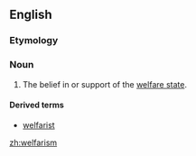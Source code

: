 ==English==

===Etymology===
{{suffix|welfare|ism}}

===Noun===
{{en-noun|-}}

# {{rare|derisive}} The belief in or support of the [[welfare state]].

====Derived terms====
* [[welfarist]]

[[zh:welfarism]]